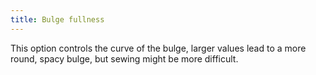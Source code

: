 ```yaml
---
title: Bulge fullness
---
```


This option controls the curve of the bulge, larger values lead to a more round, spacy bulge, but sewing might be more difficult.
